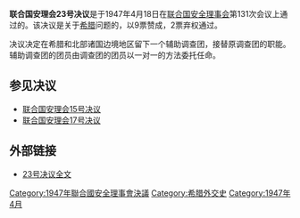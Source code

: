{{Infobox UN resolution
|number = 23
|organ = SC
|date = 4月18日
|year = 1947年
|meeting = 131
|code = S/330/Corr.1
|document = 
|for = 9
|abstention = 2
|against = 0
|subject = 希腊问题
|result = 通过 
|image = 
|caption = 
}}
'''联合国安理会23号决议'''是于1947年4月18日在[[联合国安全理事会|联合国安全理事会]]第131次会议上通过的。该决议是关于[[希腊|希腊]]问题的，以9票赞成，2票弃权通过。

决议决定在希腊和北部诸国边境地区留下一个辅助调查团，接替原调查团的职能。辅助调查团的团员由调查团的团员以一对一的方法委托任命。

==参见决议==
*[[联合国安理会15号决议|联合国安理会15号决议]]
*[[联合国安理会17号决议|联合国安理会17号决议]]

==外部链接==
*[http://daccessdds.un.org/doc/RESOLUTION/GEN/NR0/042/40/IMG/NR004240.pdf?OpenElement 23号决议全文]{{dead link|date=2018年4月 |bot=InternetArchiveBot |fix-attempted=yes }}
{{UN-stub}}
{{UNSCR 1947}}
[[Category:1947年聯合國安全理事會決議|Category:1947年聯合國安全理事會決議]]
[[Category:希腊外交史|Category:希腊外交史]]
[[Category:1947年4月|Category:1947年4月]]